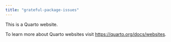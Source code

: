 ```yaml
---
title: "grateful-package-issues"
---
```


This is a Quarto website.

To learn more about Quarto websites visit <https://quarto.org/docs/websites>.

